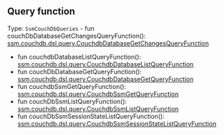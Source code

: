 


## Query function

Type: `SsmCouchDbQueries` - fun couchDbDatabaseGetChangesQueryFunction(): [ssm.couchdb.dsl.query.CouchdbDatabaseGetChangesQueryFunction](/docs/ssm-couchdb-query-functions--page#retrieves-all-changes-on-a-database)
 - fun couchdbDatabaseListQueryFunction(): [ssm.couchdb.dsl.query.CouchdbDatabaseListQueryFunction](/docs/ssm-couchdb-query-functions--page#retrieves-the-list-of-databases-)
 - fun couchDbDatabaseGetQueryFunction(): [ssm.couchdb.dsl.query.CouchdbDatabaseGetQueryFunction](/docs/ssm-couchdb-query-functions--page#retrieves-an-information-about-a-database-)
 - fun couchdbSsmGetQueryFunction(): [ssm.couchdb.dsl.query.CouchdbSsmGetQueryFunction](/docs/ssm-couchdb-query-functions--page#get-ssm)
 - fun couchDbSsmListQueryFunction(): [ssm.couchdb.dsl.query.CouchdbSsmListQueryFunction](/docs/ssm-couchdb-query-functions--page#list-ssms)
 - fun couchDbSsmSessionStateListQueryFunction(): [ssm.couchdb.dsl.query.CouchdbSsmSessionStateListQueryFunction](/docs/ssm-couchdb-query-functions--page#list-sessions)

